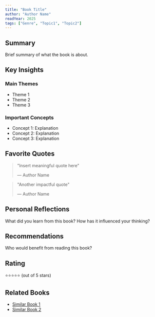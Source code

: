 ```yaml
---
title: "Book Title"
author: "Author Name"
readYear: 2025
tags: ["Genre", "Topic1", "Topic2"]
---
```


## Summary
Brief summary of what the book is about.

## Key Insights
### Main Themes
- Theme 1
- Theme 2
- Theme 3

### Important Concepts
- Concept 1: Explanation
- Concept 2: Explanation
- Concept 3: Explanation

## Favorite Quotes
> "Insert meaningful quote here"
> 
> — Author Name

> "Another impactful quote"
> 
> — Author Name

## Personal Reflections
What did you learn from this book? How has it influenced your thinking?

## Recommendations
Who would benefit from reading this book?

## Rating
⭐⭐⭐⭐⭐ (out of 5 stars)

## Related Books
- [Similar Book 1](link)
- [Similar Book 2](link)